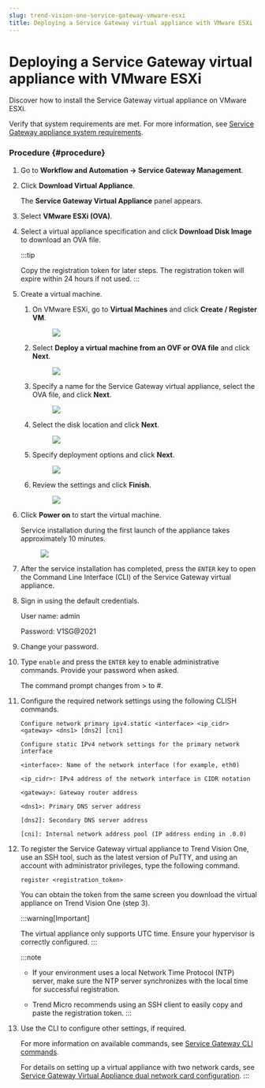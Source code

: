 ```yaml
---
slug: trend-vision-one-service-gateway-vmware-esxi
title: Deploying a Service Gateway virtual appliance with VMware ESXi
---
```

# Deploying a Service Gateway virtual appliance with VMware ESXi

Discover how to install the Service Gateway virtual appliance on VMware ESXi.

Verify that system requirements are met. For more information, see [Service Gateway appliance system requirements](sg-sys-requirements.mdx).

### Procedure {#procedure}

1.  Go to **Workflow and Automation → Service Gateway Management**.

2.  Click **Download Virtual Appliance**.

    The **Service Gateway Virtual Appliance** panel appears.

3.  Select **VMware ESXi (OVA)**.

4.  Select a virtual appliance specification and click **Download Disk Image** to download an OVA file.

    :::tip

    Copy the registration token for later steps. The registration token will expire within 24 hours if not used.
    :::

5.  Create a virtual machine.

    1.  On VMware ESXi, go to **Virtual Machines** and click **Create / Register VM**.

        <figure>
        <img src="./images/sg_vm_create=GUID-06736ADD-2404-4D11-91BB-BB00DA0DD3DA=1=en-us=Low.webp" />
        </figure>

    2.  Select **Deploy a virtual machine from an OVF or OVA file** and click **Next**.

        <figure>
        <img src="./images/sg_vm_select_ova=GUID-72369919-3141-4686-8F62-EFB0853F4318=1=en-us=Low.webp" />
        </figure>

    3.  Specify a name for the Service Gateway virtual appliance, select the OVA file, and click **Next**.

        <figure>
        <img src="./images/sg_vm_select_ova_2=GUID-8E57A89C-0244-4A07-BFFF-682E3774ACDB=1=en-us=Low.webp" />
        </figure>

    4.  Select the disk location and click **Next**.

        <figure>
        <img src="./images/sg_vm_select_storage=GUID-B13DF9B6-E3F6-4536-B466-D084D5FFA8DA=1=en-us=Low.webp" />
        </figure>

    5.  Specify deployment options and click **Next**.

        <figure>
        <img src="./images/sg_vm_deployment_options=GUID-08C567AB-E66C-4518-93ED-F8FCD8265316=1=en-us=Low.webp" />
        </figure>

    6.  Review the settings and click **Finish**.

        <figure>
        <img src="./images/sg_vm_complete=GUID-A088E072-4691-4457-812E-E4CA1B37257F=1=en-us=Low.webp" />
        </figure>

6.  Click **Power on** to start the virtual machine.

    Service installation during the first launch of the appliance takes approximately 10 minutes.

    <figure>
    <img src="./images/sg_vm_power_on=GUID-CBB4B415-9892-45E4-AACB-062CBC086899=1=en-us=Low.webp" />
    </figure>

7.  After the service installation has completed, press the `ENTER` key to open the Command Line Interface (CLI) of the Service Gateway virtual appliance.

8.  Sign in using the default credentials.

    User name: admin

    Password: V1SG@2021

9.  Change your password.

10. Type `enable` and press the `ENTER` key to enable administrative commands. Provide your password when asked.

    The command prompt changes from \> to \#.

11. Configure the required network settings using the following CLISH commands.

    `Configure network primary ipv4.static <interface> <ip_cidr> <gateway> <dns1> [dns2] [cni] `

    `Configure static IPv4 network settings for the primary network interface`

    `<interface>: Name of the network interface (for example, eth0)`

    `<ip_cidr>: IPv4 address of the network interface in CIDR notation`

    `<gateway>: Gateway router address`

    `<dns1>: Primary DNS server address`

    `[dns2]: Secondary DNS server address`

    `[cni]: Internal network address pool (IP address ending in .0.0)`

12. To register the Service Gateway virtual appliance to Trend Vision One, use an SSH tool, such as the latest version of PuTTY, and using an account with administrator privileges, type the following command.

    `register <registration_token>`

    You can obtain the token from the same screen you download the virtual appliance on Trend Vision One (step 3).

    :::warning[Important]

    The virtual appliance only supports UTC time. Ensure your hypervisor is correctly configured.
    :::

    :::note

    - If your environment uses a local Network Time Protocol (NTP) server, make sure the NTP server synchronizes with the local time for successful registration.

    - Trend Micro recommends using an SSH client to easily copy and paste the registration token.
    :::

13. Use the CLI to configure other settings, if required.

    For more information on available commands, see [Service Gateway CLI commands](service-gateway-cli-commands.mdx).

    For details on setting up a virtual appliance with two network cards, see [Service Gateway Virtual Appliance dual network card configuration](https://success.trendmicro.com/dcx/s/solution/000292296?language=en_US).
:::
